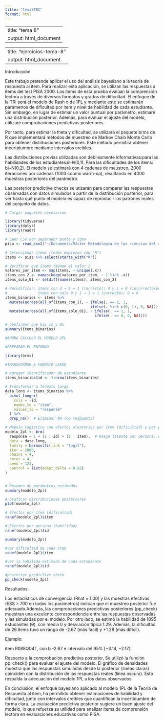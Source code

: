 ```yaml
---
title: "tema8TRI"
format: html
---
```


---
title: "tema 8"
output: html_document
---

---
title: "ejercicios-tema-8"
output: html_document
---
Introducción

Este trabajo pretende aplicar el uso del análisis bayesiano a la teoría de respuesta al ítem. Para realizar esta aplicación, se utilizan las respuestas a ítems del test PISA 2000. Los ítems de esta prueba evalúan la comprensión lectora a través de diversos formatos y grados de dificultad. El enfoque de la TRI será el modelo de Rash o de 1PL y mediante este se estimarán parámetros de dificultad por ítem y nivel de habilidad de cada estudiante. Sin embargo, en lugar de estimar un valor puntual por parámetro, estimaré una distribución posterior. Además, para evaluar el ajuste del modelo, utilizaré comprobaciones predictivas posteriores. 

Por tanto, para estimar la theta y dificultad, se utilizará el paquete brms de R que implementará métodos de muestreo de Markov Chain Monte Carlo para obtener distribuciones posteriores. Este método permitirá obtener incertidumbre mediante intervalos creíbles. 

Las distribuciones previas utilizadas son debilesmente informativas:para las habilidades de los estudiantes:𝜃∼𝑁(0,1). Para las dificultades de los ítems: bj∼N(0,2). El modelo se estimará con 4 cadenas de meustreo, 2000 iteraciones por cadenas (1000 coomo warm-up), resultando en 4000 muestras posteriores del parámetro.

Las posterior predictive checks se utizarán para comparar las respuestas observadas con datos simulados a partir de la distribución posterior, para ver hasta qué punto el modelo es capaz de reproducir los patrones reales del conjunto de datos. 


```r

# Cargar paquetes necesarios

library(tidyverse)
library(dplyr)
library(readr)

# Leer CSV con separador punto y coma
pisa <- read_csv2("~/Documents/Máster Metodología de las ciencias del comportamiento y de la salud/Análisis Bayesiano/tema 8/tarea final/datos/PISA_2000 (2).csv")

# Seleccionar ítems (todos empiezan con "R")
items <- pisa %>% select(starts_with("R"))

# Verificar qué ítems tienen el valor 2
valores_por_item <- map(items, ~ unique(.x))
items_con_2 <- names(keep(valores_por_item, ~ 2 %in% .x))
items_solo_01 <- setdiff(names(items), items_con_2)

# Recodificar: ítems con 2 → 2 = 1 (correcto); 0 y 1 = 0 (incorrecto/parcial)
#              ítems con solo 0 y 1 → 1 = 1 (correcto); 0 = 0
items_binarios <- items %>%
  mutate(across(all_of(items_con_2), ~ ifelse(. == 2, 1,
                                       ifelse(. %in% c(0, 1), 0, NA)))) %>%
  mutate(across(all_of(items_solo_01), ~ ifelse(. == 1, 1,
                                         ifelse(. == 0, 0, NA))))

# Confirmar que hay 1s y 0s
summary(items_binarios)

#AHORA CALCULO EL MODELO 2PL

#PREPARAR EL ENTORNO

library(brms)

#TRANSFORMAR A FORMATO LARGO

# Agregar identificador de estudiante
items_binarios$id <- 1:nrow(items_binarios)

# Transformar a formato largo
data_long <- items_binarios %>%
  pivot_longer(
    cols = -id,
    names_to = "item",
    values_to = "response"
  ) %>%
  drop_na()  # Eliminar NA (no respuesta)

# Modelo logístico con efectos aleatorios por ítem (dificultad) y por persona (habilidad)
modelo_2pl <- brm(
  response ~ 1 + (1 | id) + (1 | item),  # Rasgo latente por persona, dificultad por ítem
  data = data_long,
  family = bernoulli(link = "logit"),
  iter = 2000,
  chains = 4,
  cores = 4,
  seed = 123,
  control = list(adapt_delta = 0.95)
)


# Resumen de parámetros estimados
summary(modelo_2pl)

# Graficar distribuciones posteriores
plot(modelo_2pl)

# Efectos por ítem (dificultad)
ranef(modelo_2pl)$item

# Efectos por persona (habilidad)
ranef(modelo_2pl)$id

summary(modelo_2pl)


```

```r
#ver dificultad de cada ítem
ranef(modelo_2pl)$item

#ver la habilida estimada de cada estudiante 
ranef(modelo_2pl)$id

```

```r
#posterior predictive check
pp_check(modelo_2pl)

```

Resultados:

Los estadísticos de convergencia (Rhat = 1.00) y las muestras efectivas (ESS > 700 en todos los parámetros) indican que el muestreo posterior fue adecuado.Además, las comprobaciones predictivas posteriores (pp_check) muestran una excelente correspondencia entre las respuestas observadas y las simuladas por el modelo. Por otro lado, se estimó la habilidad de 1095 estudaintes (θ), con media 0 y desviación típica 1.29. Además, la dificultad de 26 ítems tuvo un rango de -2.67 (más facil) y +1.28 (más dificil). 

Ejemplo: 

ítem R088Q04T, con b -2.67 e intervalo del 95% 	[−3.14, −2.17].

Respecto a la comprobación predictiva posterior, Se utilizó la función pp_check() para evaluar el ajuste del modelo. El gráfico de densidades muestra que las respuestas simuladas desde la posterior (líneas claras) coinciden con la distribución de las respuestas reales (línea oscura). Esto respalda la adecuación del modelo 1PL a los datos observados.

En conclusión, el enfoque bayesiano aplicado al modelo 1PL de la Teoría de Respuesta al ítem, ha permitido obtener estimaciones de habilidad y dificultad, junto con intervalos creíbles que cuantifican la incertidumbre de forma clara. La evaluación predictiva posterior sugiere un buen ajuste del modelo, lo que refuerza su utilidad para analizar ítems de comprensión lectora en evaluaciones educativas como PISA.


